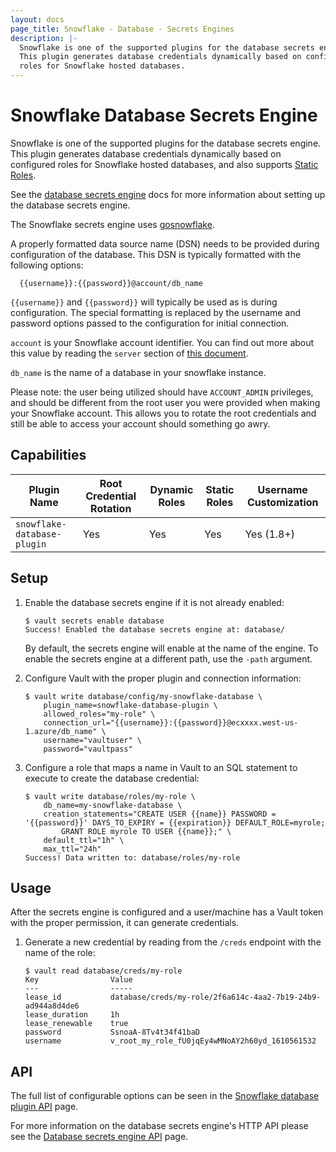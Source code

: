 ```yaml
---
layout: docs
page_title: Snowflake - Database - Secrets Engines
description: |-
  Snowflake is one of the supported plugins for the database secrets engine.
  This plugin generates database credentials dynamically based on configured
  roles for Snowflake hosted databases.
---
```


# Snowflake Database Secrets Engine

Snowflake is one of the supported plugins for the database secrets engine. This
plugin generates database credentials dynamically based on configured roles for
Snowflake hosted databases, and also supports [Static
Roles](/docs/secrets/databases#static-roles).

See the [database secrets engine](/docs/secrets/databases) docs for
more information about setting up the database secrets engine.

The Snowflake secrets engine uses
[gosnowflake](https://pkg.go.dev/github.com/snowflakedb/gosnowflake).

A properly formatted data source name (DSN) needs to be provided during configuration of the
database. This DSN is typically formatted with the following options:

```text
  {{username}}:{{password}}@account/db_name
```

`{{username}}` and `{{password}}` will typically be used as is during configuration. The
special formatting is replaced by the username and password options passed to the configuration
for initial connection.

`account` is your Snowflake account identifier. You can find out more about this value by reading
the `server` section of
[this document](https://docs.snowflake.com/en/user-guide/odbc-parameters.html#connection-parameters).

`db_name` is the name of a database in your snowflake instance.

Please note: the user being utilized should have `ACCOUNT_ADMIN` privileges, and should be different
from the root user you were provided when making your Snowflake account. This allows you to rotate
the root credentials and still be able to access your account should something go awry.

## Capabilities

| Plugin Name                 | Root Credential Rotation | Dynamic Roles | Static Roles | Username Customization |
| --------------------------- | ------------------------ | ------------- | ------------ | ---------------------- |
| `snowflake-database-plugin` | Yes                      | Yes           | Yes          | Yes (1.8+)             |

## Setup

1.  Enable the database secrets engine if it is not already enabled:

    ```text
    $ vault secrets enable database
    Success! Enabled the database secrets engine at: database/
    ```

    By default, the secrets engine will enable at the name of the engine. To
    enable the secrets engine at a different path, use the `-path` argument.

1.  Configure Vault with the proper plugin and connection information:

    ```text
    $ vault write database/config/my-snowflake-database \
        plugin_name=snowflake-database-plugin \
        allowed_roles="my-role" \
        connection_url="{{username}}:{{password}}@ecxxxx.west-us-1.azure/db_name" \
        username="vaultuser" \
        password="vaultpass"
    ```

1.  Configure a role that maps a name in Vault to an SQL statement to execute to
    create the database credential:

    ```text
    $ vault write database/roles/my-role \
        db_name=my-snowflake-database \
        creation_statements="CREATE USER {{name}} PASSWORD = '{{password}}' DAYS_TO_EXPIRY = {{expiration}} DEFAULT_ROLE=myrole;
            GRANT ROLE myrole TO USER {{name}};" \
        default_ttl="1h" \
        max_ttl="24h"
    Success! Data written to: database/roles/my-role
    ```

## Usage

After the secrets engine is configured and a user/machine has a Vault token with
the proper permission, it can generate credentials.

1.  Generate a new credential by reading from the `/creds` endpoint with the name
    of the role:

    ```text
    $ vault read database/creds/my-role
    Key                Value
    ---                -----
    lease_id           database/creds/my-role/2f6a614c-4aa2-7b19-24b9-ad944a8d4de6
    lease_duration     1h
    lease_renewable    true
    password           SsnoaA-8Tv4t34f41baD
    username           v_root_my_role_fU0jqEy4wMNoAY2h60yd_1610561532
    ```

## API

The full list of configurable options can be seen in the [Snowflake database
plugin API](/api-docs/secret/databases/snowflake) page.

For more information on the database secrets engine's HTTP API please see the
[Database secrets engine API](/api-docs/secret/databases) page.
